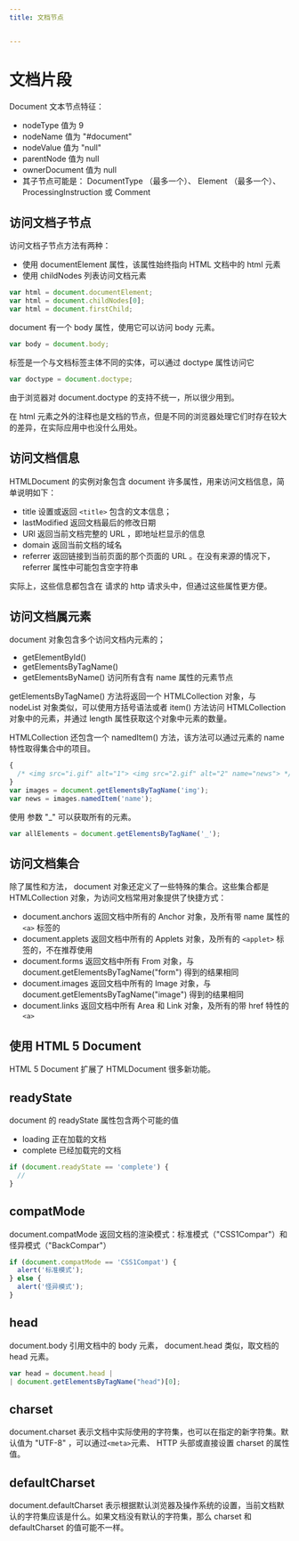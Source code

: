 ```yaml
---
title: 文档节点


---
```


# 文档片段

Document 文本节点特征：

- nodeType 值为 9
- nodeName 值为 "#document"
- nodeValue 值为 "null"
- parentNode 值为 null
- ownerDocument 值为 null
- 其子节点可能是： DocumentType （最多一个）、 Element （最多一个）、 ProcessingInstruction 或 Comment

## 访问文档子节点

访问文档子节点方法有两种：

- 使用 documentElement 属性，该属性始终指向 HTML 文档中的 html 元素
- 使用 childNodes 列表访问文档元素

```js
var html = document.documentElement;
var html = document.childNodes[0];
var html = document.firstChild;
```

document 有一个 body 属性，使用它可以访问 body 元素。

```js
var body = document.body;
```

<!DOCTYPE>标签是一个与文档标签主体不同的实体，可以通过 doctype 属性访问它

```js
var doctype = document.doctype;
```

由于浏览器对 document.doctype 的支持不统一，所以很少用到。

在 html 元素之外的注释也是文档的节点，但是不同的浏览器处理它们时存在较大的差异，在实际应用中也没什么用处。

## 访问文档信息

HTMLDocument 的实例对象包含 document 许多属性，用来访问文档信息，简单说明如下：

- title 设置或返回 `<title>` 包含的文本信息；
- lastModified 返回文档最后的修改日期
- URl 返回当前文档完整的 URL ，即地址栏显示的信息
- domain 返回当前文档的域名
- referrer 返回链接到当前页面的那个页面的 URL 。在没有来源的情况下， referrer 属性中可能包含空字符串

实际上，这些信息都包含在 请求的 http 请求头中，但通过这些属性更方便。

## 访问文档属元素

document 对象包含多个访问文档内元素的；

- getElementById()
- getElementsByTagName()
- getElementsByName() 访问所有含有 name 属性的元素节点

getElementsByTagName() 方法将返回一个 HTMLCollection 对象，与 nodeList 对象类似，可以使用方括号语法或者 item() 方法访问 HTMLCollection
对象中的元素，并通过 length 属性获取这个对象中元素的数量。

HTMLCollection 还包含一个 namedItem() 方法，该方法可以通过元素的 name 特性取得集合中的项目。

```js
{
  /* <img src="i.gif" alt="1"> <img src="2.gif" alt="2" name="news"> */
}
var images = document.getElementsByTagName('img');
var news = images.namedItem('name');
```

使用 参数 "\_" 可以获取所有的元素。

```js
var allElements = document.getElementsByTagName('_');
```

## 访问文档集合

除了属性和方法， document 对象还定义了一些特殊的集合。这些集合都是 HTMLCollection 对象，为访问文档常用对象提供了快捷方式：

- document.anchors 返回文档中所有的 Anchor 对象，及所有带 name 属性的 `<a>` 标签的
- document.applets 返回文档中所有的 Applets 对象，及所有的 `<applet>` 标签的，不在推荐使用
- document.forms 返回文档中所有 From 对象，与 document.getElementsByTagName("form") 得到的结果相同
- document.images 返回文档中所有的 Image 对象，与 document.getElementsByTagName("image") 得到的结果相同
- document.links 返回文档中所有 Area 和 Link 对象，及所有的带 href 特性的 `<a>`

## 使用 HTML 5 Document

HTML 5 Document 扩展了 HTMLDocument 很多新功能。

## readyState

document 的 readyState 属性包含两个可能的值

- loading 正在加载的文档
- complete 已经加载完的文档

```js
if (document.readyState == 'complete') {
  //
}
```

## compatMode

document.compatMode 返回文档的渲染模式：标准模式（"CSS1Compar"）和怪异模式（"BackCompar"）

```js
if (document.compatMode == 'CSS1Compat') {
  alert('标准模式');
} else {
  alert('怪异模式');
}
```

## head

document.body 引用文档中的 body 元素， document.head 类似，取文档的 head 元素。

```js
var head = document.head |
| document.getElementsByTagName("head")[0];
```

## charset

document.charset 表示文档中实际使用的字符集，也可以在指定的新字符集。默认值为 "UTF-8" ，可以通过`<meta>`元素、 HTTP 头部或直接设置 charset 的属性值。

## defaultCharset

document.defaultCharset 表示根据默认浏览器及操作系统的设置，当前文档默认的字符集应该是什么。如果文档没有默认的字符集，那么 charset 和 defaultCharset 的值可能不一样。

            